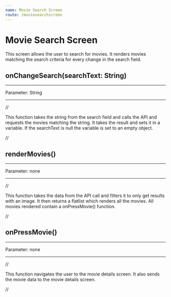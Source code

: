 ```yaml
---
name: Movie Search Screen
route: /moviesearchscreen
---
```


# Movie Search Screen

This screen allows the user to search for movies. It renders movies matching the search criteria for every change in the search field.

## onChangeSearch(searchText: String)

---

Parameter: String

---

//

This function takes the string from the search field and calls the API and requests the movies matching the string. It takes the result and sets it in a variable. If the searchText is null the variable is set to an empty object.

//

## renderMovies()

---

Parameter: none

---

//

This function takes the data from the API call and filters it to only get results with an image. It then returns a flatlist which renders all the movies. All movies rendered contain a onPressMovie() function.

//

## onPressMovie()

---

Parameter: none

---

//

This function navigates the user to the movie details screen. It also sends the movie data to the movie details screen.

//
